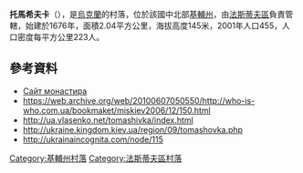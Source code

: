 <!-- 檔案不存在 [[Image:Маєток_Хоєцьких_у_Томашівці_на_Фастівщині.jpg|right]] -->

{{coord|50|11|23|N|29|48|58|E|scale:30000|display=title}}

'''托馬希夫卡'''（{{lang-uk|Томашівка}}），是[[烏克蘭|烏克蘭]]的村落，位於該國中北部[[基輔州|基輔州]]，由[[法斯蒂夫區|法斯蒂夫區]]負責管轄，始建於1676年，面積2.04平方公里，海拔高度145米，2001年人口455，人口密度每平方公里223人。

==參考資料==
* [https://web.archive.org/web/20101004173602/http://rizopolozhenie.com.ua/monastir.html Сайт монастира] {{ref-ru}}
* https://web.archive.org/web/20100607050550/http://who-is-who.com.ua/bookmaket/miskiev2006/12/150.html
* http://ua.vlasenko.net/tomashivka/index.html {{Wayback|url=http://ua.vlasenko.net/tomashivka/index.html |date=20180821035830 }}
* http://ukraine.kingdom.kiev.ua/region/09/tomashovka.php {{Wayback|url=http://ukraine.kingdom.kiev.ua/region/09/tomashovka.php |date=20210114222343 }}
* http://ukrainaincognita.com/node/115 {{Wayback|url=http://ukrainaincognita.com/node/115 |date=20131110130421 }}

{{DEFAULTSORT:Томашівка}}
[[Category:基輔州村落|Category:基輔州村落]]
[[Category:法斯蒂夫區村落|Category:法斯蒂夫區村落]]


{{Kiev-geo-stub}}